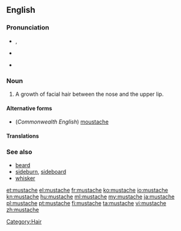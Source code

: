 ==English==

===Pronunciation===
* {{a|US}} {{IPA|/ˈmʌstæʃ/}}, {{SAMPA|/"mVst{S/}}
* {{a|RP}} {{IPA|/ˈmʊstɑːʃ/}}
* {{audio|En-us-mustache.ogg|Audio (US)}}

===Noun===
{{en-noun}}

# A growth of facial hair between the nose and the upper lip.

====Alternative forms====
* (''Commonwealth English'') [[moustache]]

====Translations====
{{trans-see|moustache}}

===See also===
* [[beard]]
* [[sideburn]], [[sideboard]]
* [[whisker]]

[[Category:Hair]]

[[et:mustache]]
[[el:mustache]]
[[fr:mustache]]
[[ko:mustache]]
[[io:mustache]]
[[kn:mustache]]
[[hu:mustache]]
[[ml:mustache]]
[[my:mustache]]
[[ja:mustache]]
[[pl:mustache]]
[[pt:mustache]]
[[fi:mustache]]
[[ta:mustache]]
[[vi:mustache]]
[[zh:mustache]]